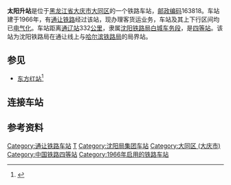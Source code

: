 {{noteTA
|1=zh-cn:始发车次; zh-hk:列車班次;
|2=zh-cn:车次; zh-hk:班次;
}}
{{Infobox China railway station
|车站名称 = 太阳升站
|图片 = Taiyangsheng Railway Station.jpg
|图片介绍 = 车站候车室
|其他名称 = 
|车站拼音 = Taiyangsheng
|英文名称 = Taiyangsheng Railway Station
|车站代码 = 56966<ref>{{cite book|title=中华人民共和国铁路车站代码（GB/T 10302-2010）|publisher=中国标准出版社|year=2010|isbn=155066140495|ignore-isbn-error=true|pages=34}}</ref>
|电报码 = TQT<ref>{{cite book|author=铁道部电子计算技术中心, 铁道部运输局|title=铁路车站站名代码表：TMIS使用|publisher=中国铁道出版社|location=北京|year=1998|isbn=9787113030995|pages=140}}</ref><ref>{{cite book|author=[[中华人民共和国铁道部|中华人民共和国铁道部]]|title=铁路电报站名略号（2012）|publisher=中国铁道出版社|location=北京|year=2012|unified=15113·3468|pages=122}}</ref>
|拼音码 = TYS
|车站地址 = [[黑龙江省|黑龙江省]][[大庆市|大庆市]][[大同区_(大庆市)|大同区]][[太阳升镇_(大庆市)|太阳升镇]]
|坐标 = {{coord|45.937512|124.579913|display=inline,title}}
|归属 = [[中国铁路沈阳局集团有限公司|沈阳铁路局]][[白城车务段|白城车务段]]
|线路 = [[通让铁路|通让铁路]]
|车站等级 = [[四等站_(中鐵)|四等站]]
}}
'''太阳升站'''是位于[[黑龙江省|黑龙江省]][[大庆市|大庆市]][[大同区_(大庆市)|大同区]]的一个铁路车站，[[邮政编码|邮政编码]]163818。车站建于1966年，有[[通让铁路|通让铁路]]经过该站，现办理客货运业务，车站及其上下行区间均已[[電氣化鐵路|电气化]]。车站距离[[通辽站|通辽站]]332[[公里|公里]]，隶属[[中国铁路沈阳局集团有限公司|沈阳铁路局]][[白城车务段|白城车务段]]，是[[四等站_(中鐵)|四等站]]。该站为沈阳铁路局在通让线上与[[中国铁路哈尔滨局集团有限公司|哈尔滨铁路局]]的局界站。

==参见==
*[[东方红站|东方红站]]<ref>{{cite news|title=网友曝最牛火车票 由"东方红"到"太阳升"(图)|url=http://news.163.com/08/1211/04/4SRSNLIS00011229.html|accessdate=2013-02-22|newspaper=网易|date=2008-12-11|archive-url=https://www.webcitation.org/6b0Dqhag5?url=http://news.163.com/08/1211/04/4SRSNLIS00011229.html|archive-date=2015-08-23|dead-url=yes}}</ref>

== 连接车站 ==
{{start rail box|[[中国铁路|中国铁路]]}}
{{s-inop|[[劳动屯站|劳动屯站]]|{{站|通辽}}方向}}
{{s-line|[[通让铁路|通让铁路]]<br />← 8km 太阳升站 6km →}}
{{s-inop|[[立志站|立志站]]|{{站|大庆西}}方向}}
{{end box}}

==参考资料==
{{reflist}}
{{通让铁路}}
{{铁路车站小作品}}
{{黑龙江小作品}}

[[Category:通让铁路车站|Category:通让铁路车站]]
[[Category:大庆市铁路车站|T]]
[[Category:沈阳局集团车站|Category:沈阳局集团车站]]
[[Category:大同区_(大庆市)|Category:大同区 (大庆市)]]
[[Category:中国铁路四等站|Category:中国铁路四等站]]
[[Category:1966年启用的铁路车站|Category:1966年启用的铁路车站]]